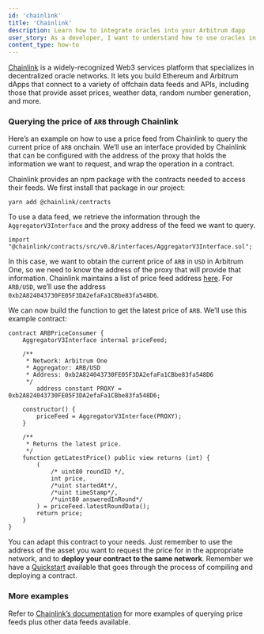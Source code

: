 ```yaml
---
id: 'chainlink'
title: 'Chainlink'
description: Learn how to integrate oracles into your Arbitrum dapp
user_story: As a developer, I want to understand how to use oracles in Arbitrum to get offchain data onchain.
content_type: how-to
---
```


[Chainlink](https://chain.link/) is a widely-recognized Web3 services platform that specializes in decentralized oracle networks. It lets you build Ethereum and
Arbitrum dApps that connect to a variety of offchain data feeds and APIs, including those that provide asset prices, weather data, random number generation, and
more.

### Querying the price of `ARB` through Chainlink

Here’s an example on how to use a price feed from Chainlink to query the current price of `ARB` onchain. We’ll use an interface provided by Chainlink that can
be configured with the address of the proxy that holds the information we want to request, and wrap the operation in a contract.

Chainlink provides an npm package with the contracts needed to access their feeds. We first install that package in our project:

```tsx
yarn add @chainlink/contracts
```

To use a data feed, we retrieve the information through the `AggregatorV3Interface` and the proxy address of the feed we want to query.

```solidity
import "@chainlink/contracts/src/v0.8/interfaces/AggregatorV3Interface.sol";
```

In this case, we want to obtain the current price of `ARB` in `USD` in Arbitrum One, so we need to know the address of the proxy that will provide that
information. Chainlink maintains a list of price feed address [here](https://docs.chain.link/data-feeds/price-feeds/addresses?network=arbitrum). For `ARB/USD`,
we’ll use the address `0xb2A824043730FE05F3DA2efaFa1CBbe83fa548D6`.

We can now build the function to get the latest price of `ARB`. We’ll use this example contract:

```solidity
contract ARBPriceConsumer {
    AggregatorV3Interface internal priceFeed;

    /**
     * Network: Arbitrum One
     * Aggregator: ARB/USD
     * Address: 0xb2A824043730FE05F3DA2efaFa1CBbe83fa548D6
     */
		address constant PROXY = 0xb2A824043730FE05F3DA2efaFa1CBbe83fa548D6;

    constructor() {
        priceFeed = AggregatorV3Interface(PROXY);
    }

    /**
     * Returns the latest price.
     */
    function getLatestPrice() public view returns (int) {
        (
            /* uint80 roundID */,
            int price,
            /*uint startedAt*/,
            /*uint timeStamp*/,
            /*uint80 answeredInRound*/
        ) = priceFeed.latestRoundData();
        return price;
    }
}
```

You can adapt this contract to your needs. Just remember to use the address of the asset you want to request the price for in the appropriate network, and to
**deploy your contract to the same network**. Remember we have a [Quickstart](/build-decentralized-apps/01-quickstart-solidity-remix.mdx) available that goes
through the process of compiling and deploying a contract.

### More examples

Refer to [Chainlink’s documentation](https://docs.chain.link/) for more examples of querying price feeds plus other data feeds available.
